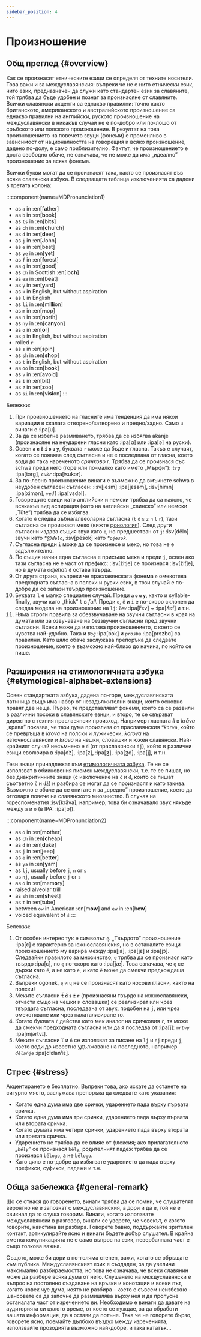 ```yaml
---
sidebar_position: 4
---
```


# Произношение

## Общ преглед \{#overview}

Как се произнасят етническите езици се определя от техните носители. Това важи и за междуславянския: въпреки че не е нито етнически език, нито език, предназначен да служи като стандартен език за славяните, той трябва да бъде удобен и познат за произнасяне от славяните. Всички славянски акценти са еднакво правилни: точно както британското, американското и австралийското произношение са еднакво правилни на английски, руското произношение на междуславянски в никакъв случай не е по-добро или по-лошо от сръбското или полското произношение. В резултат на това произношението на повечето звуци (фонеми) е променливо в зависимост от националността на говорещия и всяко произношение, дадено по-долу, е само приблизително. Фактът, че произношението е доста свободно обаче, не означава, че не може да има „идеално” произношение за всяка фонема.

Всички букви могат да се произнасят така, както се произнасят във всяка славянска азбука. В следващата таблица изключенията са дадени в третата колона:

:::component{name=MDPronunciation1}
* as `a` in :en[f**a**ther]
* as `b` in :en[**b**ook]
* as `ts` in :en[bi**ts**]
* as `ch` in :en[**ch**urch]
* as `d` in :en[**d**eer]
* as `j` in :en[**J**ohn]
* as `e` in :en[b**e**st]
* as `ye` in :en[**ye**t]
* as `f` in :en[**f**orest]
* as `g` in :en[**g**ood]
* as `ch` in Scottish :en[lo**ch**]
* as `ea` in :en[b**ea**t]
* as `y` in :en[**y**ard]
* as `k` in English, but without aspiration
* as `l` in English
* as `li` in :en[mil**li**on]
* as `m` in :en[**m**op]
* as `n` in :en[**n**orth]
* as `ny` in :en[ca**ny**on]
* as `o` in :en[**o**r]
* as `p` in English, but without aspiration
* rolled `r`
* as `s` in :en[**s**pin]
* as `sh` in :en[**sh**op]
* as `t` in English, but without aspiration
* as `oo` in :en[b**oo**k]
* as `v` in :en[a**v**oid]
* as `i` in :en[b**i**t]
* as `z` in :en[**z**oo]
* as `si` in :en[vi**si**on]
:::

Бележки:

1. При произношението на гласните има тенденция да има някои вариации в скалата отворено/затворено и предно/задно. Само `u` винаги е :ipa[u].
2. За да се избегне размиването, трябва да се избягва akanje (произнасяне на неударени гласни като :ipa[ɑ] или :ipa[ə] на руски).
3. Освен **`a` `e` `ě` `i` `o` `u` `y`**, буквата `r` може да бъде и гласна. Такъв е случаят, когато се появява след съгласна и не е последвана от гласна, което води до така нареченото _сричково r_. Трябва да се произнася със schwa преди него (горе или по-малко като името „Мърфи”): _`trg`_ :ipa[tərg], _`cukr`_ :ipa[ʦukər].
4. За по-лесно произношение винаги е възможно да вмъкнете schwa в неудобен съгласен съгласен: :isv[jesm] :ipa[jɛsǝm], :isv[himn] :ipa[ximǝn],  _`vedl`_ :ipa[vɛdǝl].
5. Говорещите езици като английски и немски трябва да са наясно, че всякакъв вид аспирация (като на английски „свинско” или немски „Tüte”) трябва да се избягва.
6. Когато `ě` следва зъбна/алвеоларна съгласна (`t` `d` `s` `z` `n` `l` `r`), тази съгласна се произнася меко (вижте [фонология][1]). След други съгласни издава същия звук като `e`, но предшестван от `j`: :isv[dělo] звучи като _\*@`ďelo`_, :isv[pěsok] като _\*`pjesok`_.
7. Съгласна преди `i` може да се произнесе и меко, но това не е задължително.
8. По същия начин една съгласна е присъщо мека и преди `j`, освен ако тази съгласна не е част от префикс: :isv[žitje] се произнася :isv[žiťje], но в думата _odjehati_ `d` остава твърда.
9. От друга страна, въпреки че праславянската фонема `e` омекотява предходната съгласна в полски и руски език, в този случай е по-добре да се запази твърдо произношение.
10. Буквата `l` е малко специален случай. Преди **`a` `o` `u` `y`**, както и syllable-finally, звучи като „thick” `l` в _full_. Преди `e`, `ě`  и `i` е по-скоро склонен да следва модела на произношение на `lj`: _`lev`_ :ipa[lʲɛv] \~ :ipa[ʎɛf] и т.н.
11. Няма строги правила за обеззвучаване на звучни съгласни в края на думата или за озвучаване на беззвучни съгласни пред звучни съгласни. Всеки може да използва произношението, с което се чувства най-удобно. Така и _`Bog`_ :ipa[bɔk] и _`prosba`_ :ipa[prɔzbɑ] са правилни. Като цяло обаче заслужава препоръка да следвате произношение, което е възможно най-близо до начина, по който се пише.

## Разширения на етимологичната азбука \{#etymological-alphabet-extensions}

Освен стандартната азбука, дадена по-горе, междуславянската латиница също има набор от незадължителни знаци, които основно правят две неща. Първо, те представляват фонеми, които са се развили в различни посоки в славянските езици, и второ, те се свързват директно с техния праславянски произход. Например гласната `å` в _kråva_ „крава” показва, че тази дума произлиза от праславянския _\*`korva`_, който се превръща в _krova_ на полски и лужически, _korova_ на източнославянски и _krava_ на чешки, словашки и южен славянски. Най-крайният случай несъмнено е `đ` (от праславянски `dj`), който в различни езици еволюира в :ipa[d͡z], :ipa[z], :ipa[ʒ], :ipa[ʒd], :ipa[j],  и т.н.

Тези знаци принадлежат към [етимологичната азбука][2]. Те не се използват в обикновения писмен междуславянски, т.е. те се пишат, но без диакритичните знаци (с изключение на `ć` и `đ`, които се пишат съответно `č` и `dž`) и разбира се могат да се произнасят и като такива. Възможно е обаче да се опитате и за „средно” произношение, което да отговаря повече на славянското мнозинство. В случая на гореспоменатия :isv[kråva], например, това би означавало звук някъде между `a` и `o` (в IPA: :ipa[ɒ]).

:::component{name=MDPronunciation2}
* as `o` in :en[m**o**ther]
* as `ch` in :en[**ch**eap]
* as `d` in :en[**d**uke]
* as `j` in :en[**j**eep]
* as `e` in :en[bett**e**r]
* as `ya` in :en[**ya**m]
* as `lj`, usually before `j`, `n` or `s`
* as `nj`, usually before `j` or `s`
* as `o` in :en[mem**o**ry]
* raised alveolar trill
* as `sh` in :en[**sh**eet]
* as `t` in :en[**t**ube]
* between `ow` in American :en[m**ow**] and `ew` in :en[h**ew**]
* voiced equivalent of `ś`
:::

Бележки:

1. От особен интерес тук е символът `ę`. „Твърдото” произношение :ipa[ɛ] е характерно за южнославянския, но в останалите езици произношението му варира между :ipa[ja], :ipa[jɛ]  и :ipa[jɔ̃]. Следвайки правилото за мнозинство, `e` трябва да се произнася като твърдо :ipa[ɛ], но `ę` по-скоро като :ipa[jæ]. Това означава, че `ę` се държи като `ě`, а не като `e`, и като `ě` може да смекчи предхождаща съгласна.
2. Въпреки ogonek, `ę` и `ų` не се произнасят като носови гласни, както на полски!
3. Меките съгласни **`t́` `d́` `ś` `ź` `ŕ`** (произнасяни твърдо на южнославянски, отчасти също на чешки и словашки) се реализират или чрез твърдата съгласна, последвана от звук, подобен на `j`, или чрез омекотяване или чрез палатализиране то.
4. Когато буквата `ŕ` действа като мек аналог на сричковия `r`, тя може да смекчи предходната съгласна или да я последва от :ipa[j]: _`mŕtvy`_ :ipa[mjǝrtvɪ].
5. Меките съгласни `ľ` и `ń` се използват за писане на `lj` и `nj` преди `j`, което води до известно удължаване на последното, например _`dělańje`_ :ipa[dʲɛɫanʲĭɛ].

## Стрес \{#stress}

Акцентирането е безплатно. Въпреки това, ако искате да останете на сигурно място, заслужава препоръка да следвате като указания:

- Когато една дума има две срички, ударението пада върху първата сричка.
- Когато една дума има три срички, ударението пада върху първата или втората сричка.
- Когато думата има четири срички, ударението пада върху втората или третата сричка.
- Ударението не трябва да се влияе от флексия; ако прилагателното _„`běly`”_ се произнася `běly`, родителният падеж трябва да се произнася `bělogo`, а не `bělogo`.
- Като цяло е по-добре да избягвате ударението да пада върху префикси, суфикси, падежи и т.н.

## Обща забележка \{#general-remark}

Що се отнася до говоренето, винаги трябва да се помни, че слушателят вероятно не е запознат с междуславянския, а дори и да е, той не е свикнал да го слуша говорим. Винаги, когато използвате междуславянски в разговор, винаги се уверете, че човекът, с когото говорите, наистина ви разбира. Говорете бавно, поддържайте зрителен контакт, артикулирайте ясно и винаги бъдете добър слушател. В крайна сметка комуникацията не е само въпрос на език, невербалната част е също толкова важна.

Същото, може би дори в по-голяма степен, важи, когато се обръщате към публика. Междуславянският език е създаден, за да увеличи максимално разбираемостта, но това не означава, че всеки славянин може да разбере всяка дума от него. Слушането на междуславянски е въпрос на постоянно създаване на връзки и конотации и всеки път, когато човек чуе дума, която не разбира - което е съвсем неизбежно - шансовете са да започне да размишлява върху нея и да пропусне останалата част от изречението ви. Необходимо е винаги да давате на аудиторията си цялото време, от което се нуждае, за да обработи вашата информация, да я остави да потъне. Така че не говорете бързо, говорете ясно, поемайте дълбоко въздух между изреченията, използвайте прозодията възможно най-добре, и така нататък...

[1]: ./phonology.mdx#hard_and_soft

[2]: orthography.mdx#etymological_alphabet

